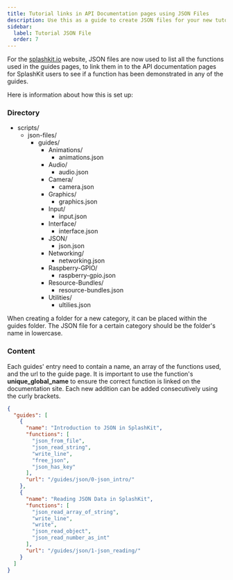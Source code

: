 ```yaml
---
title: Tutorial links in API Documentation pages using JSON Files
description: Use this as a guide to create JSON files for your new tutorial.
sidebar:
  label: Tutorial JSON File
  order: 7
---
```



For the [splashkit.io](https://splashkit.io/) website, JSON files are now used to list all the
functions used in the guides pages, to link them in to the API documentation pages for SplashKit
users to see if a function has been demonstrated in any of the guides.

Here is information about how this is set up:

### Directory

<FileTree>

- scripts/
  - json-files/
    - guides/
      - Animations/
        - animations.json
      - Audio/
        - audio.json
      - Camera/
        - camera.json
      - Graphics/
        - graphics.json
      - Input/
        - input.json
      - Interface/
        - interface.json
      - JSON/
        - json.json
      - Networking/
        - networking.json
      - Raspberry-GPIO/
        - raspberry-gpio.json
      - Resource-Bundles/
        - resource-bundles.json
      - Utilities/
        - ultilies.json

</FileTree>

When creating a folder for a new category, it can be placed within the guides folder. The JSON file
for a certain category should be the folder's name in lowercase.

### Content

Each guides' entry need to contain a name, an array of the functions used, and the url to the guide
page. It is important to use the function's **unique_global_name** to ensure the correct function is
linked on the documentation site. Each new addition can be added consecutively using the curly
brackets.

```json
{
  "guides": [
    {
      "name": "Introduction to JSON in SplashKit",
      "functions": [
        "json_from_file",
        "json_read_string",
        "write_line",
        "free_json",
        "json_has_key"
      ],
      "url": "/guides/json/0-json_intro/"
    },
    {
      "name": "Reading JSON Data in SplashKit",
      "functions": [
        "json_read_array_of_string",
        "write_line",
        "write",
        "json_read_object",
        "json_read_number_as_int"
      ],
      "url": "/guides/json/1-json_reading/"
    }
  ]
}
```
